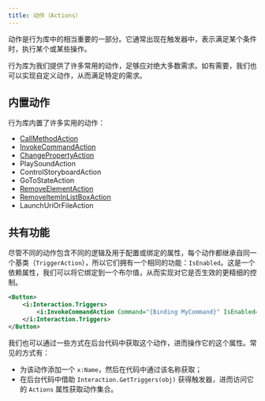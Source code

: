 ```yaml
---
title: 动作（Actions）
---
```


动作是行为库中的相当重要的一部分。它通常出现在触发器中，表示满足某个条件时，执行某个或某些操作。

行为库为我们提供了许多常用的动作，足够应对绝大多数需求。如有需要，我们也可以实现自定义动作，从而满足特定的需求。

## 内置动作

行为库内置了许多实用的动作：

- [CallMethodAction](./CallMethodAction.mdx)
- [InvokeCommandAction](./InvokeCommandAction.mdx)
- [ChangePropertyAction](./ChangePropertyAction.mdx)
- PlaySoundAction
- ControlStoryboardAction
- GoToStateAction
- [RemoveElementAction](./RemoveElementAction.mdx)
- [RemoveItemInListBoxAction](./RemoveItemInListBoxAction.mdx)
- LaunchUriOrFileAction

## 共有功能

尽管不同的动作包含不同的逻辑及用于配置或绑定的属性，每个动作都继承自同一个基类（`TriggerAction`），所以它们拥有一个相同的功能：`IsEnabled`。这是一个依赖属性，我们可以将它绑定到一个布尔值，从而实现对它是否生效的更精细的控制。

```xml
<Button>
    <i:Interaction.Triggers>
        <i:InvokeCommandAction Command="{Binding MyCommand}" IsEnabled="{Binding IsActionEnabled}" />
    </i:Interaction.Triggers>
</Button>
```

我们也可以通过一些方式在后台代码中获取这个动作，进而操作它的这个属性。常见的方式有：

- 为该动作添加一个 `x:Name`，然后在代码中通过该名称获取；
- 在后台代码中借助 `Interaction.GetTriggers(obj)` 获得触发器，进而访问它的 `Actions` 属性获取动作集合。
